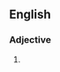 ==English==

===Adjective===
{{en-adj|head=[[old]] [[fashioned]]}}

# {{alternative spelling of|old-fashioned}}